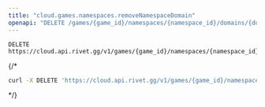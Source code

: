 ```yaml
---
title: "cloud.games.namespaces.removeNamespaceDomain"
openapi: "DELETE /games/{game_id}/namespaces/{namespace_id}/domains/{domain}"
---
```


```
DELETE https://cloud.api.rivet.gg/v1/games/{game_id}/namespaces/{namespace_id}/domains/{domain}
```


{/*<RequestExample>
```bash curl
curl -X DELETE 'https://cloud.api.rivet.gg/v1/games/{game_id}/namespaces/{namespace_id}/domains/{domain}'
```
</RequestExample>*/}
